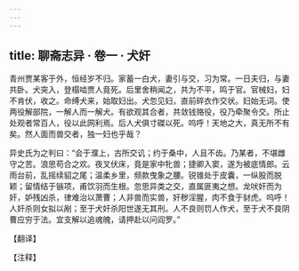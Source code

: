```yaml
---
---
---
```

title: 聊斋志异 · 卷一 · 犬奸
---

青州贾某客于外，恒经岁不归。家蓄一白犬，妻引与交，习为常。一日夫归，与妻共卧。犬突入，登榻啮贾人竟死。后里舍稍闻之，共为不平，鸣于官。官械妇，妇不肯伏，收之。命缚犬来，始取妇出。犬忽见妇，直前碎衣作交状。妇始无词。使两役解部院，一解人而一解犬。有欲观其合者，共敛钱赂役，役乃牵聚令交。所止处观者常百人，役以此网利焉。后人犬俱寸磔以死。呜呼！天地之大，真无所不有矣。然人面而兽交者，独一妇也乎哉？

异史氏为之判曰：“会于濮上，古所交讥；约于桑中，人且不齿。乃某者，不堪雌守之苦。浪思苟合之欢。夜叉伏床，竟是家中牝兽；捷卿入窦，遂为被底情郎。云雨台前，乱摇续貂之尾；温柔乡里，频款曳象之腰。锐锥处于皮囊，一纵股而脱颖；留情结于镞项，甫饮羽而生根。忽思异类之交，直属匪夷之想。龙吠奸而为奸，妒残凶杀，律难治以萧曹；人非兽而实兽，奸秽淫腥，肉不食于豺虎。呜呼！人奸杀则女拟以剐；至于犬奸杀阳世遂无其刑。人不良则罚人作犬，至于犬不良阴曹应穷于法。宜支解以追魂魄，请押赴以问阎罗。”

【翻译】

【注释】

